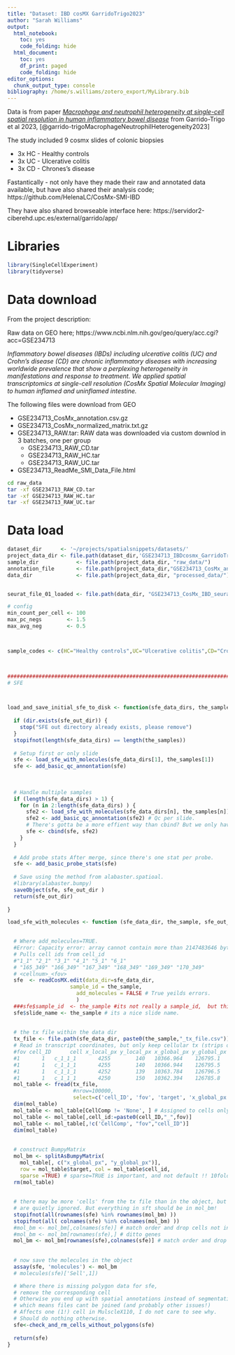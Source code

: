 ```yaml
---
title: "Dataset: IBD cosMX GarridoTrigo2023"
author: "Sarah Williams"
output:
  html_notebook: 
    toc: yes
    code_folding: hide
  html_document:
    toc: yes
    df_print: paged
    code_folding: hide
editor_options:
  chunk_output_type: console
bibliography: /home/s.williams/zotero_export/MyLibrary.bib
---
```



Data is from paper [_Macrophage and neutrophil heterogeneity at single-cell spatial resolution in human inflammatory bowel disease_](https://www.ncbi.nlm.nih.gov/pubmed/37495570)
from Garrido-Trigo et al 2023, [@garrido-trigoMacrophageNeutrophilHeterogeneity2023]

The study included 9 cosmx slides of colonic biopsies

* 3x HC - Healthy controls
* 3x UC - Ulcerative colitis
* 3x CD - Chrones's disease


Fastantically - not only have they made their raw and annotated data available, but have also shared their analysis code; https://github.com/HelenaLC/CosMx-SMI-IBD


They have also shared browseable interface here: https://servidor2-ciberehd.upc.es/external/garrido/app/


# Libraries

```r
library(SingleCellExperiment)
library(tidyverse)
```

# Data download

From the project description:

Raw data on GEO here; https://www.ncbi.nlm.nih.gov/geo/query/acc.cgi?acc=GSE234713

_Inflammatory bowel diseases (IBDs) including ulcerative colitis (UC) and Crohn’s disease (CD) are chronic inflammatory diseases with increasing worldwide prevalence that show a perplexing heterogeneity in manifestations and response to treatment. We applied spatial transcriptomics at single-cell resolution (CosMx Spatial Molecular Imaging) to human inflamed and uninflamed intestine._


The following files were download from GEO

* GSE234713_CosMx_annotation.csv.gz
* GSE234713_CosMx_normalized_matrix.txt.gz
* GSE234713_RAW.tar: RAW data was downloaded via custom downlod in 3 batches, one per group
  * GSE234713_RAW_CD.tar
  * GSE234713_RAW_HC.tar
  * GSE234713_RAW_UC.tar
* GSE234713_ReadMe_SMI_Data_File.html

```sh
cd raw_data
tar -xf GSE234713_RAW_CD.tar
tar -xf GSE234713_RAW_HC.tar
tar -xf GSE234713_RAW_UC.tar
```



# Data load


```r
dataset_dir      <- '~/projects/spatialsnippets/datasets/'
project_data_dir <- file.path(dataset_dir,'GSE234713_IBDcosmx_GarridoTrigo2023')
sample_dir            <- file.path(project_data_dir, "raw_data/") 
annotation_file       <- file.path(project_data_dir,"GSE234713_CosMx_annotation.csv.gz")
data_dir              <- file.path(project_data_dir, "processed_data/") 


seurat_file_01_loaded <- file.path(data_dir, "GSE234713_CosMx_IBD_seurat_01_loaded.RDS")

# config
min_count_per_cell <- 100
max_pc_negs        <- 1.5
max_avg_neg        <- 0.5



sample_codes <- c(HC="Healthy controls",UC="Ulcerative colitis",CD="Crohn's disease")

 

```



```r
################################################################################
# SFE



load_and_save_initial_sfe_to_disk <- function(sfe_data_dirs, the_samples, sfe_out_dir) {
  
  if (dir.exists(sfe_out_dir)) {
    stop("SFE out directory already exists, please remove")
  }
  stopifnot(length(sfe_data_dirs) == length(the_samples))
  
  # Setup first or only slide
  sfe <- load_sfe_with_molecules(sfe_data_dirs[1], the_samples[1]) 
  sfe <- add_basic_qc_annontation(sfe)
  
  
  
  # Handle multiple samples
  if (length(sfe_data_dirs) > 1) {
    for (n in 2:length(sfe_data_dirs) ) {
      sfe2 <- load_sfe_with_molecules(sfe_data_dirs[n], the_samples[n]) 
      sfe2 <- add_basic_qc_annontation(sfe2) # Qc per slide.
      # There's gotta be a more effient way than cbind? But we only have 2.
      sfe <- cbind(sfe, sfe2)
    }
  }
  
  # Add probe stats After merge, since there's one stat per probe.
  sfe <- add_basic_probe_stats(sfe)
  
  # Save using the method from alabaster.spatioal.
  #library(alabaster.bumpy)
  saveObject(sfe, sfe_out_dir )
  return(sfe_out_dir)
  
}

load_sfe_with_molecules <- function (sfe_data_dir, the_sample, sfe_out_dir) {
  

  # Where add_molecules=TRUE.
  #Error: Capacity error: array cannot contain more than 2147483646 bytes, have 2148177769
  # Pulls cell ids from cell_id
  #"1_1" "2_1" "3_1" "4_1" "5_1" "6_1"
  # "165_349" "166_349" "167_349" "168_349" "169_349" "170_349"
  # <cellnum>_<fov>
  sfe  <- readCosMX.edit(data_dir=sfe_data_dir, 
                    sample_id = the_sample,
                      add_molecules = FALSE # True yeilds errors.
                      )
  ###sfe$sample_id  <- the_sample #its not really a sample_id,  but this is added in load
  sfe$slide_name <- the_sample # its a nice slide name.
  
  
  # the tx file within the data dir
  tx_file <- file.path(sfe_data_dir, paste0(the_sample,"_tx_file.csv"))
  # Read in transcript coordinates, but only keep cellular tx (strips out alot)
  #fov cell_ID      cell x_local_px y_local_px x_global_px y_global_px     z target  CellComp
  #1       1   c_1_1_1       4255        140   10366.964    126795.1     2   Cd74 Cytoplasm
  #1       1   c_1_1_1       4255        140   10366.944    126795.5     7 Ifitm3 Cytoplasm
  #1       1   c_1_1_1       4252        139   10363.784    126796.5     6  Acta2 Cytoplasm
  #1       1   c_1_1_1       4250        150   10362.394    126785.8     3  Ifit1 Cytoplasm
  mol_table <- fread(tx_file, 
                     #nrow=100000,
                     select=c('cell_ID', 'fov', 'target', 'x_global_px', 'y_global_px', 'CellComp')) 
  dim(mol_table)
  mol_table <- mol_table[CellComp != 'None', ] # Assigned to cells only
  mol_table <- mol_table[,cell_id:=paste0(cell_ID,"_",fov)]
  mol_table <- mol_table[,!c('CellComp', "fov","cell_ID")]
  dim(mol_table)
  
  
  # construct BumpyMatrix
  mol_bm <- splitAsBumpyMatrix(
    mol_table[, c("x_global_px", "y_global_px")], 
    row = mol_table$target, col = mol_table$cell_id,
    sparse =TRUE) # sparse=TRUE is important, and not default !! 10fold less ram.
  rm(mol_table)
  
  
  # there may be more 'cells' from the tx file than in the object, but these 
  # are quietly ignored. But everything in sft should be in mol_bm!
  stopifnot(all(rownames(sfe) %in% rownames(mol_bm) ))
  stopifnot(all( colnames(sfe) %in% colnames(mol_bm) ))
  #mol_bm <- mol_bm[,colnames(sfe)] # match order and drop cells not in sfe
  #mol_bm <- mol_bm[rownames(sfe),] # ditto genes
  mol_bm <- mol_bm[rownames(sfe),colnames(sfe)] # match order and drop cells not in sfe, ditto genes
  
 
  # now save the molecules in the object
  assay(sfe, 'molecules') <- mol_bm
  # molecules(sfe)['Sell',1])

  # Where there is missing polygon data for sfe, 
  # remove the corresponding cell
  # Otherwise you end up with spatial annotations instead of segmentations,
  # which means files cant be joined (and probably other issues!)
  # Affects one (1!) cell in MulscleX110, I do not care to see why.
  # Should do nothing otherwise.
  sfe<-check_and_rm_cells_without_polygons(sfe)
  
  return(sfe)  
}



```
